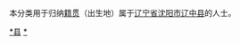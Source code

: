 {{Catnav|頁面分類|各種主題的頁面分類|依中国各省来作的分类|各地中国人|辽宁人|沈阳人}}
{{Catnav|頁面分類|人物|各國人物|中国人|各地中国人|辽宁人|沈阳人}}

本分类用于归纳[[籍贯|籍贯]]（出生地）属于[[辽宁省|辽宁省]][[沈阳市|沈阳市]][[辽中县|辽中县]]的人士。

[[Category:沈阳人|*县]]
[[Category:辽中区|*]]